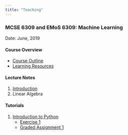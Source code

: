 ```yaml
---
title: "Teaching"
---
```


### MCSE 6309 and EMoS 6309: Machine Learning
Date: June, 2019

#### Course Overview
* [Course Outline](https://github.com/twiga2/ML_Jun19/blob/master/Overview/CourseOutline.pdf){target="_blank"}
* [Learning Resources](https://github.com/twiga2/ML_Jun19/blob/master/Overview/ML_CourseReferences.pdf){target="_blank"}

#### Lecture Notes
1. [Introduction](https://github.com/twiga2/ML_Jun19/blob/master/1_Introduction.ipynb){target="_blank"}
2. Linear Algebra

#### Tutorials
1. [Introduction to Python](https://bit.ly/2MPwEpT){target="_blank"}
    * [Exercise 1](https://bit.ly/2KldPsz){target="_blank"}
    * [Graded Assignment 1](https://bit.ly/2IrvEEd){target="_blank"}